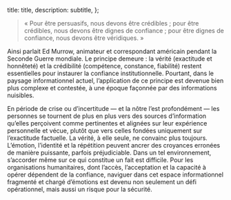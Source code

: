 

  title: title,
  description: subtitle,
};

> « Pour être persuasifs, nous devons être crédibles ; pour être crédibles, nous devons être dignes de confiance ; pour être dignes de confiance, nous devons être véridiques. »

Ainsi parlait Ed Murrow, animateur et correspondant américain pendant la Seconde Guerre mondiale. Le principe demeure : la vérité (exactitude et honnêteté) et la crédibilité (compétence, constance, fiabilité) restent essentielles pour instaurer la confiance institutionnelle. Pourtant, dans le paysage informationnel actuel, l’application de ce principe est devenue bien plus complexe et contestée, à une époque façonnée par des informations nuisibles.

En période de crise ou d’incertitude — et la nôtre l’est profondément — les personnes se tournent de plus en plus vers des sources d’information qu’elles perçoivent comme pertinentes et alignées sur leur expérience personnelle et vécue, plutôt que vers celles fondées uniquement sur l’exactitude factuelle. La vérité, à elle seule, ne convainc plus toujours. L’émotion, l’identité et la répétition peuvent ancrer des croyances erronées de manière puissante, parfois préjudiciable. Dans un tel environnement, s’accorder même sur ce qui constitue un fait est difficile. Pour les organisations humanitaires, dont l’accès, l’acceptation et la capacité à opérer dépendent de la confiance, naviguer dans cet espace informationnel fragmenté et chargé d’émotions est devenu non seulement un défi opérationnel, mais aussi un risque pour la sécurité.
